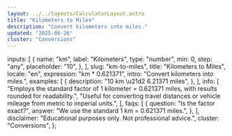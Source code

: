 ```yaml
---
layout: ../../layouts/CalculatorLayout.astro
title: "Kilometers to Miles"
description: "Convert kilometers into miles."
updated: "2025-08-26"
cluster: "Conversions"
---
```



  inputs: [
    {
      name: "km",
      label: "Kilometers",
      type: "number",
      min: 0,
      step: "any",
      placeholder: "10",
    },
  ],
  slug: "km-to-miles",
  title: "Kilometers to Miles",
  locale: "en",
  expression: "km * 0.621371",
  intro: "Convert kilometers into miles.",
  examples: [
    {
      description: "10 km \u21d2 6.21371 miles",
    },
  ],
  info: [
    "Employs the standard factor of 1 kilometer = 0.621371 miles, with results rounded for readability.",
    "Useful for converting travel distances or vehicle mileage from metric to imperial units.",
  ],
  faqs: [
    {
      question: "Is the factor exact?",
      answer: "We use the standard 1 km = 0.621371 miles.",
    },
  ],
  disclaimer: "Educational purposes only. Not professional advice.",
  cluster: "Conversions",
};

<Calculator schema={schema} />
